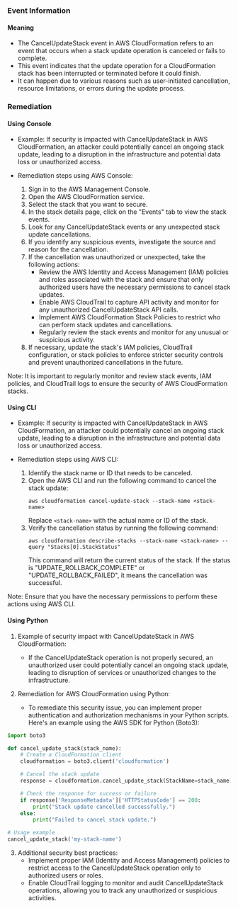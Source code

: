 
### Event Information

#### Meaning

- The CancelUpdateStack event in AWS CloudFormation refers to an event that occurs when a stack update operation is canceled or fails to complete.
- This event indicates that the update operation for a CloudFormation stack has been interrupted or terminated before it could finish.
- It can happen due to various reasons such as user-initiated cancellation, resource limitations, or errors during the update process.

### Remediation

#### Using Console

- Example: If security is impacted with CancelUpdateStack in AWS CloudFormation, an attacker could potentially cancel an ongoing stack update, leading to a disruption in the infrastructure and potential data loss or unauthorized access.

- Remediation steps using AWS Console:
  1. Sign in to the AWS Management Console.
  2. Open the AWS CloudFormation service.
  3. Select the stack that you want to secure.
  4. In the stack details page, click on the "Events" tab to view the stack events.
  5. Look for any CancelUpdateStack events or any unexpected stack update cancellations.
  6. If you identify any suspicious events, investigate the source and reason for the cancellation.
  7. If the cancellation was unauthorized or unexpected, take the following actions:
     - Review the AWS Identity and Access Management (IAM) policies and roles associated with the stack and ensure that only authorized users have the necessary permissions to cancel stack updates.
     - Enable AWS CloudTrail to capture API activity and monitor for any unauthorized CancelUpdateStack API calls.
     - Implement AWS CloudFormation Stack Policies to restrict who can perform stack updates and cancellations.
     - Regularly review the stack events and monitor for any unusual or suspicious activity.
  8. If necessary, update the stack's IAM policies, CloudTrail configuration, or stack policies to enforce stricter security controls and prevent unauthorized cancellations in the future.

Note: It is important to regularly monitor and review stack events, IAM policies, and CloudTrail logs to ensure the security of AWS CloudFormation stacks.

#### Using CLI

- Example: If security is impacted with CancelUpdateStack in AWS CloudFormation, an attacker could potentially cancel an ongoing stack update, leading to a disruption in the infrastructure and potential data loss or unauthorized access.

- Remediation steps using AWS CLI:
  1. Identify the stack name or ID that needs to be canceled.
  2. Open the AWS CLI and run the following command to cancel the stack update:
     ```
     aws cloudformation cancel-update-stack --stack-name <stack-name>
     ```
     Replace `<stack-name>` with the actual name or ID of the stack.
  3. Verify the cancellation status by running the following command:
     ```
     aws cloudformation describe-stacks --stack-name <stack-name> --query "Stacks[0].StackStatus"
     ```
     This command will return the current status of the stack. If the status is "UPDATE_ROLLBACK_COMPLETE" or "UPDATE_ROLLBACK_FAILED", it means the cancellation was successful.

Note: Ensure that you have the necessary permissions to perform these actions using AWS CLI.

#### Using Python

1. Example of security impact with CancelUpdateStack in AWS CloudFormation:
   - If the CancelUpdateStack operation is not properly secured, an unauthorized user could potentially cancel an ongoing stack update, leading to disruption of services or unauthorized changes to the infrastructure.

2. Remediation for AWS CloudFormation using Python:
   - To remediate this security issue, you can implement proper authentication and authorization mechanisms in your Python scripts. Here's an example using the AWS SDK for Python (Boto3):

```python
import boto3

def cancel_update_stack(stack_name):
    # Create a CloudFormation client
    cloudformation = boto3.client('cloudformation')

    # Cancel the stack update
    response = cloudformation.cancel_update_stack(StackName=stack_name)

    # Check the response for success or failure
    if response['ResponseMetadata']['HTTPStatusCode'] == 200:
        print("Stack update cancelled successfully.")
    else:
        print("Failed to cancel stack update.")

# Usage example
cancel_update_stack('my-stack-name')
```

3. Additional security best practices:
   - Implement proper IAM (Identity and Access Management) policies to restrict access to the CancelUpdateStack operation only to authorized users or roles.
   - Enable CloudTrail logging to monitor and audit CancelUpdateStack operations, allowing you to track any unauthorized or suspicious activities.


